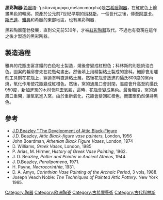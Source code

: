 '''黑彩陶器'''([[希臘|希臘]]語: 'μελανόμορφα,melanomorpha)是[[古希臘|古希臘]][[陶器|陶器]]，在紅底色上繪畫黑色的輪廓。原產於公元前7世紀早期的[[科林斯|科林斯]]，一個世代之後，傳至[[阿提卡|阿提卡]]。[[斯巴達|斯巴達]]、[[雅典|雅典]]和希臘的東部地區，也有黑彩陶器．

黑彩陶器蓬勃發展，直到公元前530年，才被[[紅彩陶器|紅彩陶器]]取代，不過也有發現在這年之後才製造的黑彩陶器。

==製造過程==
雅典的花瓶由富含鐵的白色粘土製造，燒後會變成紅橙色；科林斯的則是奶油白色。圖案的輪廓會先在花瓶勾畫出，然後填上用精製粘土製成的塗料。細節會用雕刻工具刻在花瓶上，穿過塗料直達粘土層。然後花瓶會放進約攝氏800度的窯內燒，氧化作用使花瓶變成紅橙色。然後，窯的通風口會封閉，溫度會升高至約攝氏950度，新加進窯的木材會除去氧氣，這時，花瓶會變成黑色。最後階段，窯的通風口重開，讓氧氣進入窯。由於重新氧化，花瓶會變回紅橙色，而圖案仍然保持黑色。

==參考==

* [http://content.cdlib.org/xtf/view?docId=ft1f59n77b&brand=eschol J.D.Beazley ''The Development of Attic Black-Figure]
* J.D. Beazley, ''Attic Black-figure vase painters'', London, 1956
* John Boardman, ''Athenian Black Figure Vases'', London, 1974
* D. Williams, ''Greek Vases'', London, 1985
* P. Arias, M. Hirmer, ''History of Greek Vase Painting'', 1962.
* J. D. Beazley, ''Potter and Painter in Ancient Athens'', 1944.
* J. D.Beazley, ''Paralipomena'', 1971.
* H. Payne, ''Necrocorinthia'', 1931.
* D. A. Amyx, ''Corinthian Vase Painting of the Archaic Period'', 3 vols, 1988.
* Joseph Veach Noble: ''The Techniques of Painted Attic Pottery''. New York 1965.

[[Category:陶器|Category:陶器]]
[[Category:欧洲陶瓷|Category:欧洲陶瓷]]
[[Category:古希臘藝術|Category:古希臘藝術]]
[[Category:古代科林斯|Category:古代科林斯]]